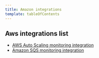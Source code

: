 ```yaml
---
title: Amazon integrations
template: tableOfContents
---
```


## Aws integrations list

* [AWS Auto Scaling monitoring integration](/docs/integrations/amazon-integrations/aws-integrations-list/aws-auto-scaling-monitoring-integration)
* [Amazon SQS monitoring integration](/docs/integrations/amazon-integrations/aws-integrations-list/aws-sqs-monitoring-integration)
